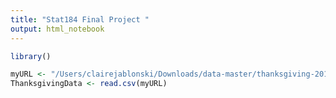 ```yaml
---
title: "Stat184 Final Project "
output: html_notebook
---
```

```r
library()
```

```r
myURL <- "/Users/clairejablonski/Downloads/data-master/thanksgiving-2015/thanksgiving-2015-poll-data.csv"
ThanksgivingData <- read.csv(myURL)
```